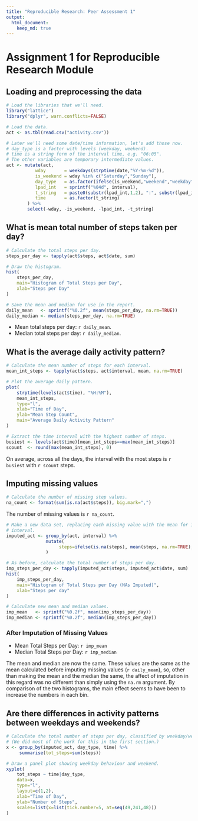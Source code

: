 ```yaml
---
title: "Reproducible Research: Peer Assessment 1"
output:
  html_document:
    keep_md: true
---
```

# Assignment 1 for Reproducible Research Module

## Loading and preprocessing the data
```r
# Load the libraries that we'll need.
library("lattice")
library("dplyr", warn.conflicts=FALSE)

# Load the data.
act <- as.tbl(read.csv("activity.csv"))

# Later we'll need some date/time information, let's add those now.
# day_type is a factor with levels (weekday, weekend).
# time is a string form of the interval time, e.g. "06:05".
# The other variables are temporary intermediate values.
act <- mutate(act,
           wday       = weekdays(strptime(date,"%Y-%m-%d")),
           is_weekend = wday %in% c("Saturday","Sunday"),
           day_type   = as.factor(ifelse(is_weekend,"weekend","weekday")),
           lpad_int   = sprintf("%04d", interval),
           t_string   = paste0(substr(lpad_int,1,2), ":", substr(lpad_int,3,4)),
           time       = as.factor(t_string)
        ) %>%
        select(-wday, -is_weekend, -lpad_int, -t_string)
```

## What is mean total number of steps taken per day?
```r
# Calculate the total steps per day.
steps_per_day <- tapply(act$steps, act$date, sum)

# Draw the histogram.
hist(
    steps_per_day,
    main="Histogram of Total Steps per Day",
    xlab="Steps per Day"
)

# Save the mean and median for use in the report.
daily_mean   <- sprintf("%0.2f", mean(steps_per_day, na.rm=TRUE))
daily_median <- median(steps_per_day, na.rm=TRUE)
```

* Mean total steps per day: `r daily_mean`.
* Median total steps per day: `r daily_median`.

## What is the average daily activity pattern?

```r
# Calculate the mean number of steps for each interval.
mean_int_steps <- tapply(act$steps, act$interval, mean, na.rm=TRUE)

# Plot the average daily pattern.
plot(
    strptime(levels(act$time), "%H:%M"),
    mean_int_steps,
    type="l",
    xlab="Time of Day",
    ylab="Mean Step Count",
    main="Average Daily Activity Pattern"
)

# Extract the time interval with the highest number of steps.
busiest <- levels(act$time)[mean_int_steps==max(mean_int_steps)]
scount  <- round(max(mean_int_steps), 0)
```

On average, across all the days, the interval with the most steps is `r busiest` with `r scount` steps.

## Imputing missing values
```r
# Calculate the number of missing step values.
na_count <- format(sum(is.na(act$steps)), big.mark=",")
```

The number of missing values is `r na_count`.

```r
# Make a new data set, replacing each missing value with the mean for its
# interval.
imputed_act <- group_by(act, interval) %>%
               mutate(
                    steps=ifelse(is.na(steps), mean(steps, na.rm=TRUE), steps)
               )

# As before, calculate the total number of steps per day.
imp_steps_per_day <- tapply(imputed_act$steps, imputed_act$date, sum)
hist(
    imp_steps_per_day,
    main="Histogram of Total Steps per Day (NAs Imputed)",
    xlab="Steps per day"
)

# Calculate new mean and median values.
imp_mean   <- sprintf("%0.2f", mean(imp_steps_per_day))
imp_median <- sprintf("%0.2f", median(imp_steps_per_day))
```


### After Imputation of Missing Values
* Mean Total Steps per Day: `r imp_mean`
* Median Total Steps per Day: `r imp_median`

The mean and median are now the same. These values are the same as the mean calculated before imputing missing values (`r daily_mean`), so, other than
making the mean and the median the same, the affect of imputation in this regard
was no different than simply using the `na.rm` argument. By comparison of the
two histograms, the main effect seems to have been to increase the numbers in
each bin.

## Are there differences in activity patterns between weekdays and weekends?
```r

# Calculate the total number of steps per day, classified by weekday/weekend.
# (We did most of the work for this in the first section.)
x <- group_by(imputed_act, day_type, time) %>%
     summarise(tot_steps=sum(steps))

# Draw a panel plot showing weekday behaviour and weekend.
xyplot(
    tot_steps ~ time|day_type,
    data=x,
    type="l",
    layout=c(1,2),
    xlab="Time of Day",
    ylab="Number of Steps",
    scales=list(x=list(tick.number=5, at=seq(49,241,48)))
)
```

